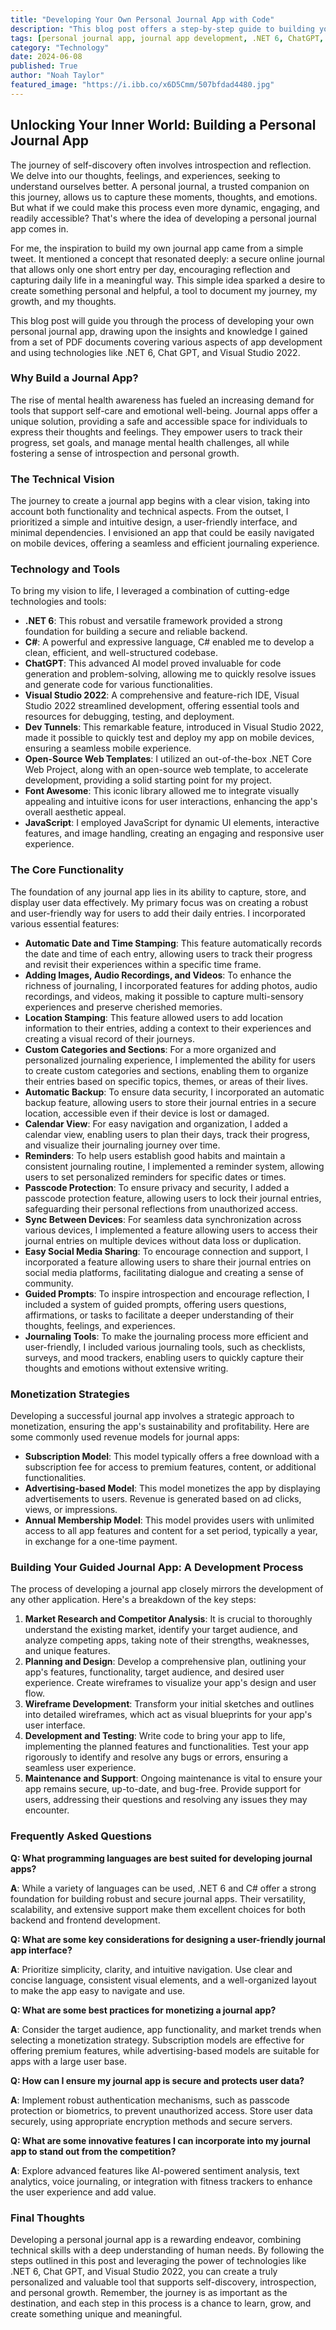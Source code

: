 ```yaml
---
title: "Developing Your Own Personal Journal App with Code"
description: "This blog post offers a step-by-step guide to building your own personal journal app, using .NET 6, ChatGPT, and Visual Studio 2022.  Learn about the key features, technical considerations, and monetization strategies for developing a successful journaling app."
tags: [personal journal app, journal app development, .NET 6, ChatGPT, Visual Studio 2022, app development, mobile app, programming, technology, self-improvement]
category: "Technology"
date: 2024-06-08
published: True
author: "Noah Taylor"
featured_image: "https://i.ibb.co/x6D5Cmm/507bfdad4480.jpg"
---
```


##  Unlocking Your Inner World: Building a Personal Journal App

The journey of self-discovery often involves introspection and reflection.  We delve into our thoughts, feelings, and experiences, seeking to understand ourselves better.  A personal journal, a trusted companion on this journey, allows us to capture these moments, thoughts, and emotions. But what if we could make this process even more dynamic, engaging, and readily accessible? That's where the idea of developing a personal journal app comes in.  

For me, the inspiration to build my own journal app came from a simple tweet. It mentioned a concept that resonated deeply: a secure online journal that allows only one short entry per day, encouraging reflection and capturing daily life in a meaningful way.  This simple idea sparked a desire to create something personal and helpful, a tool to document my journey, my growth, and my thoughts.

This blog post will guide you through the process of developing your own personal journal app, drawing upon the insights and knowledge I gained from a set of PDF documents covering various aspects of app development and using technologies like .NET 6, Chat GPT, and Visual Studio 2022.  

###  Why Build a Journal App?

The rise of mental health awareness has fueled an increasing demand for tools that support self-care and emotional well-being.  Journal apps offer a unique solution, providing a safe and accessible space for individuals to express their thoughts and feelings.  They empower users to track their progress, set goals, and manage mental health challenges, all while fostering a sense of introspection and personal growth.

###  The Technical Vision

The journey to create a journal app begins with a clear vision, taking into account both functionality and technical aspects.  From the outset, I prioritized a simple and intuitive design, a user-friendly interface, and minimal dependencies.  I envisioned an app that could be easily navigated on mobile devices, offering a seamless and efficient journaling experience.  

###  Technology and Tools

To bring my vision to life, I leveraged a combination of cutting-edge technologies and tools:

- **.NET 6**:  This robust and versatile framework provided a strong foundation for building a secure and reliable backend.
- **C#**:  A powerful and expressive language, C# enabled me to develop a clean, efficient, and well-structured codebase.
- **ChatGPT**: This advanced AI model proved invaluable for code generation and problem-solving, allowing me to quickly resolve issues and generate code for various functionalities.
- **Visual Studio 2022**:  A comprehensive and feature-rich IDE, Visual Studio 2022 streamlined development, offering essential tools and resources for debugging, testing, and deployment. 
- **Dev Tunnels**: This remarkable feature, introduced in Visual Studio 2022, made it possible to quickly test and deploy my app on mobile devices, ensuring a seamless mobile experience. 
- **Open-Source Web Templates**:  I utilized an out-of-the-box .NET Core Web Project, along with an open-source web template, to accelerate development, providing a solid starting point for my project. 
- **Font Awesome**:  This iconic library allowed me to integrate visually appealing and intuitive icons for user interactions, enhancing the app's overall aesthetic appeal. 
- **JavaScript**:  I employed JavaScript for dynamic UI elements, interactive features, and image handling, creating an engaging and responsive user experience. 

###  The Core Functionality

The foundation of any journal app lies in its ability to capture, store, and display user data effectively.  My primary focus was on creating a robust and user-friendly way for users to add their daily entries.  I incorporated various essential features:

- **Automatic Date and Time Stamping**:  This feature automatically records the date and time of each entry, allowing users to track their progress and revisit their experiences within a specific time frame. 
- **Adding Images, Audio Recordings, and Videos**:  To enhance the richness of journaling, I incorporated features for adding photos, audio recordings, and videos, making it possible to capture multi-sensory experiences and preserve cherished memories.
- **Location Stamping**:  This feature allowed users to add location information to their entries, adding a context to their experiences and creating a visual record of their journeys.
- **Custom Categories and Sections**:  For a more organized and personalized journaling experience, I implemented the ability for users to create custom categories and sections, enabling them to organize their entries based on specific topics, themes, or areas of their lives. 
- **Automatic Backup**:  To ensure data security, I incorporated an automatic backup feature, allowing users to store their journal entries in a secure location, accessible even if their device is lost or damaged.
- **Calendar View**:  For easy navigation and organization, I added a calendar view, enabling users to plan their days, track their progress, and visualize their journaling journey over time.
- **Reminders**:  To help users establish good habits and maintain a consistent journaling routine, I implemented a reminder system, allowing users to set personalized reminders for specific dates or times. 
- **Passcode Protection**:  To ensure privacy and security, I added a passcode protection feature, allowing users to lock their journal entries, safeguarding their personal reflections from unauthorized access.
- **Sync Between Devices**: For seamless data synchronization across various devices, I implemented a feature allowing users to access their journal entries on multiple devices without data loss or duplication.
- **Easy Social Media Sharing**: To encourage connection and support, I incorporated a feature allowing users to share their journal entries on social media platforms, facilitating dialogue and creating a sense of community.
- **Guided Prompts**:  To inspire introspection and encourage reflection, I included a system of guided prompts, offering users questions, affirmations, or tasks to facilitate a deeper understanding of their thoughts, feelings, and experiences.
- **Journaling Tools**:  To make the journaling process more efficient and user-friendly, I included various journaling tools, such as checklists, surveys, and mood trackers, enabling users to quickly capture their thoughts and emotions without extensive writing.

###  Monetization Strategies

Developing a successful journal app involves a strategic approach to monetization, ensuring the app's sustainability and profitability.  Here are some commonly used revenue models for journal apps:

- **Subscription Model**:  This model typically offers a free download with a subscription fee for access to premium features, content, or additional functionalities.
- **Advertising-based Model**:  This model monetizes the app by displaying advertisements to users.  Revenue is generated based on ad clicks, views, or impressions.
- **Annual Membership Model**:  This model provides users with unlimited access to all app features and content for a set period, typically a year, in exchange for a one-time payment. 

###  Building Your Guided Journal App: A Development Process

The process of developing a journal app closely mirrors the development of any other application.  Here's a breakdown of the key steps:

1. **Market Research and Competitor Analysis**:  It is crucial to thoroughly understand the existing market, identify your target audience, and analyze competing apps, taking note of their strengths, weaknesses, and unique features.
2. **Planning and Design**:  Develop a comprehensive plan, outlining your app's features, functionality, target audience, and desired user experience.  Create wireframes to visualize your app's design and user flow.
3. **Wireframe Development**:  Transform your initial sketches and outlines into detailed wireframes, which act as visual blueprints for your app's user interface. 
4. **Development and Testing**: Write code to bring your app to life, implementing the planned features and functionalities. Test your app rigorously to identify and resolve any bugs or errors, ensuring a seamless user experience.
5. **Maintenance and Support**:  Ongoing maintenance is vital to ensure your app remains secure, up-to-date, and bug-free.  Provide support for users, addressing their questions and resolving any issues they may encounter. 

###  Frequently Asked Questions

**Q: What programming languages are best suited for developing journal apps?**

**A**:  While a variety of languages can be used, .NET 6 and C# offer a strong foundation for building robust and secure journal apps.  Their versatility, scalability, and extensive support make them excellent choices for both backend and frontend development.  

**Q:  What are some key considerations for designing a user-friendly journal app interface?**

**A**:  Prioritize simplicity, clarity, and intuitive navigation.  Use clear and concise language, consistent visual elements, and a well-organized layout to make the app easy to navigate and use. 

**Q:  What are some best practices for monetizing a journal app?**

**A**:  Consider the target audience, app functionality, and market trends when selecting a monetization strategy.  Subscription models are effective for offering premium features, while advertising-based models are suitable for apps with a large user base.  

**Q:  How can I ensure my journal app is secure and protects user data?**

**A**:  Implement robust authentication mechanisms, such as passcode protection or biometrics, to prevent unauthorized access.  Store user data securely, using appropriate encryption methods and secure servers.

**Q:  What are some innovative features I can incorporate into my journal app to stand out from the competition?**

**A**:  Explore advanced features like AI-powered sentiment analysis, text analytics, voice journaling, or integration with fitness trackers to enhance the user experience and add value.

###  Final Thoughts

Developing a personal journal app is a rewarding endeavor, combining technical skills with a deep understanding of human needs.  By following the steps outlined in this post and leveraging the power of technologies like .NET 6, Chat GPT, and Visual Studio 2022, you can create a truly personalized and valuable tool that supports self-discovery, introspection, and personal growth.  Remember, the journey is as important as the destination, and each step in this process is a chance to learn, grow, and create something unique and meaningful.
